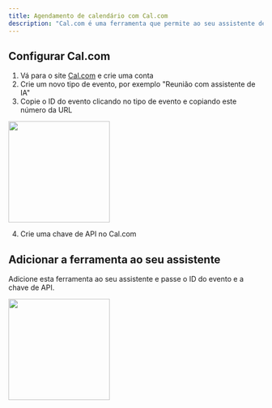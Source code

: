 ```yaml
---
title: Agendamento de calendário com Cal.com
description: "Cal.com é uma ferramenta que permite ao seu assistente de IA agendar reuniões."
---
```


## Configurar Cal.com

1. Vá para o site [Cal.com](https://cal.com/) e crie uma conta
2. Crie um novo tipo de evento, por exemplo "Reunião com assistente de IA"
3. Copie o ID do evento clicando no tipo de evento e copiando este número da URL

<img height="200" src="/resources/cal-event-id.png" />

4. Crie uma chave de API no Cal.com

## Adicionar a ferramenta ao seu assistente

Adicione esta ferramenta ao seu assistente e passe o ID do evento e a chave de API.

<img height="200" src="/resources/cal-tool.png" />
